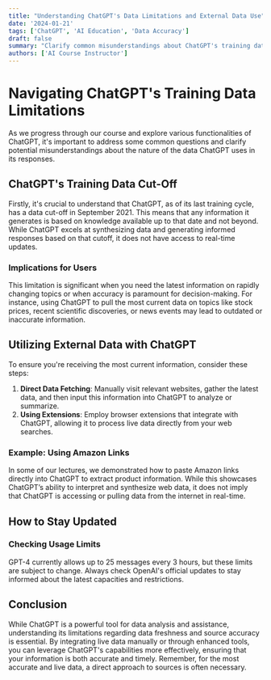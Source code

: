 ```yaml
---
title: "Understanding ChatGPT's Data Limitations and External Data Use"
date: '2024-01-21'
tags: ['ChatGPT', 'AI Education', 'Data Accuracy']
draft: false
summary: "Clarify common misunderstandings about ChatGPT's training data and explore effective ways to use external data for accurate, up-to-date information."
authors: ['AI Course Instructor']
---
```


# Navigating ChatGPT's Training Data Limitations

As we progress through our course and explore various functionalities of ChatGPT, it's important to address some common questions and clarify potential misunderstandings about the nature of the data ChatGPT uses in its responses.

## ChatGPT's Training Data Cut-Off

Firstly, it's crucial to understand that ChatGPT, as of its last training cycle, has a data cut-off in September 2021. This means that any information it generates is based on knowledge available up to that date and not beyond. While ChatGPT excels at synthesizing data and generating informed responses based on that cutoff, it does not have access to real-time updates.

### Implications for Users

This limitation is significant when you need the latest information on rapidly changing topics or when accuracy is paramount for decision-making. For instance, using ChatGPT to pull the most current data on topics like stock prices, recent scientific discoveries, or news events may lead to outdated or inaccurate information.

## Utilizing External Data with ChatGPT

To ensure you're receiving the most current information, consider these steps:
1. **Direct Data Fetching**: Manually visit relevant websites, gather the latest data, and then input this information into ChatGPT to analyze or summarize.
2. **Using Extensions**: Employ browser extensions that integrate with ChatGPT, allowing it to process live data directly from your web searches.

### Example: Using Amazon Links

In some of our lectures, we demonstrated how to paste Amazon links directly into ChatGPT to extract product information. While this showcases ChatGPT’s ability to interpret and synthesize web data, it does not imply that ChatGPT is accessing or pulling data from the internet in real-time.

## How to Stay Updated

### Checking Usage Limits
GPT-4 currently allows up to 25 messages every 3 hours, but these limits are subject to change. Always check OpenAI's official updates to stay informed about the latest capacities and restrictions.

## Conclusion

While ChatGPT is a powerful tool for data analysis and assistance, understanding its limitations regarding data freshness and source accuracy is essential. By integrating live data manually or through enhanced tools, you can leverage ChatGPT's capabilities more effectively, ensuring that your information is both accurate and timely. Remember, for the most accurate and live data, a direct approach to sources is often necessary.
